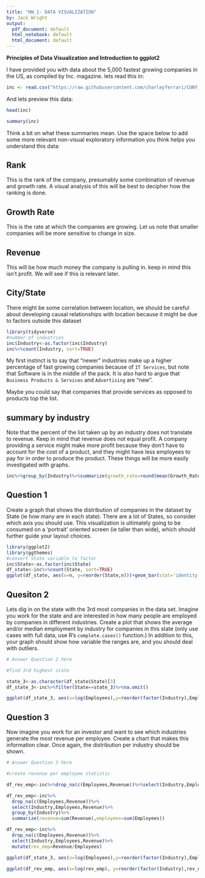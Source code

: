 ```yaml
---
title: "HW_1- DATA VISUALIZATION"
by: Jack Wright
output:
  pdf_document: default
  html_notebook: default
  html_document: default
---
```


**Principles of Data Visualization and Introduction to ggplot2**

I have provided you with data about the 5,000 fastest growing companies in the US, as compiled by Inc. magazine. lets read this in:

```r

inc <- read.csv("https://raw.githubusercontent.com/charleyferrari/CUNY_DATA_608/master/module1/Data/inc5000_data.csv", header= TRUE)

```

And lets preview this data:

```r

head(inc)

```
```r

summary(inc)

```

Think a bit on what these summaries mean. Use the space below to add some more relevant non-visual exploratory information you think helps you understand this data:


## Rank

This is the rank of the company, presumably some combination of revenue and growth rate. A visual analysis of this will be best to decipher how the ranking is done. 

## Growth Rate

This is the rate at which the companies are growing. Let us note that smaller companies will be more sensitive to change in size.

## Revenue

This will be how much money the company is pulling in. keep in mind this isn't profit. We will see if this is relevant later.

## City/State

There might be some correlation between location, we should be careful about developing causal relationships with location because it might be due to factors outside this dataset
```r
library(tidyverse)
#number of industries
inc$Industry<-as.factor(inc$Industry)
inc%>%count(Industry, sort=TRUE)
```
My first instinct is to say that "newer" industries make up a higher percentage of fast growing companies because of `IT Services`, but note that Software is in the middle of the pack. It is also hard to argue that `Business Products & Services` and `Advertising` are "new". 


Maybe you could say that companies that provide services as opposed to products top the list. 

## summary by industry


Note that the percent of the list taken up by an industry does not translate to revenue. Keep in mind that revenue does not equal profit. A company providing a service might make more profit because they don't have to account for the cost of a product, and they might have less employees to pay for in order to produce the product. These things will be more easily investigated with graphs.
```r
inc%>%group_by(Industry)%>%summarize(growth_rate=round(mean(Growth_Rate),1),revenue=mean(Revenue), employees=round(mean(Employees),1))%>%arrange(desc(revenue))
```

## Question 1

Create a graph that shows the distribution of companies in the dataset by State (ie how many are in each state). There are a lot of States, so consider which axis you should use. This visualization is ultimately going to be consumed on a 'portrait' oriented screen (ie taller than wide), which should further guide your layout choices.

```r

library(ggplot2)
library(ggthemes)
#convert State variable to factor
inc$State<-as.factor(inc$State)
df_state<-inc%>%count(State, sort=TRUE)
ggplot(df_state, aes(x=n, y=reorder(State,n)))+geom_bar(stat='identity')+xlab('businesses')+ylab('state')+theme_tufte(base_size = 11, base_family = "serif", ticks = TRUE)+theme(aspect.ratio = 1)+ggtitle('Count of Businesses by state in "fastest 5000"')
```

## Quesiton 2

Lets dig in on the state with the 3rd most companies in the data set. Imagine you work for the state and are interested in how many people are employed by companies in different industries. Create a plot that shows the average and/or median employment by industry for companies in this state (only use cases with full data, use R's `complete.cases()` function.) In addition to this, your graph should show how variable the ranges are, and you should deal with outliers.

```r

# Answer Question 2 here

#find 3rd highest state

state_3<-as.character(df_state$State)[3]
df_state_3<-inc%>%filter(State==state_3)%>%na.omit()

ggplot(df_state_3, aes(x=log(Employees),y=reorder(factor(Industry),Employees, FUN=median)))+geom_boxplot()+theme_tufte(base_size = 11, base_family = "serif", ticks = TRUE)+labs(x='log(Employees)',y='Industry',subtitle =paste('plot of Employees by industry in',state_3))
```

## Question 3

Now imagine you work for an investor and want to see which industries generate the most revenue per employee. Create a chart that makes this information clear. Once again, the distribution per industry should be shown.

```r

# Answer Question 3 here

#create revenue per employee statistic

df_rev_emp<-inc%>%drop_na(c(Employees,Revenue))%>%select(Industry,Employees,Revenue)%>%group_by(Industry)%>%summarize(revenue=sum(Revenue),employees=sum(Employees))

df_rev_emp<-inc%>%
  drop_na(c(Employees,Revenue))%>%
  select(Industry,Employees,Revenue)%>%
  group_by(Industry)%>%
  summarize(revenue=sum(Revenue),employees=sum(Employees))

df_rev_emp<-inc%>%
  drop_na(c(Employees,Revenue))%>%
  select(Industry,Employees,Revenue)%>%
  mutate(rev_emp=Revenue/Employees)

ggplot(df_state_3, aes(x=log(Employees),y=reorder(factor(Industry),Employees, FUN=median)))+geom_boxplot()+theme_tufte(base_size = 11, base_family = "serif", ticks = TRUE)+labs(x='log(Employees)',y='Industry',subtitle =paste('plot of Employees by industry in',state_3))

ggplot(df_rev_emp, aes(x=log(rev_emp), y=reorder(factor(Industry),rev_emp, FUN=median)))+geom_boxplot()+theme_tufte(base_size = 11, base_family = "serif", ticks = TRUE)+labs(x='log(Revenue)',y='Industry', subtitle = 'Revenue per Employee by Industry')
```


